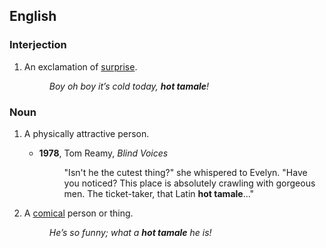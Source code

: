 ==English==

===Interjection===
{{en-interj|head=[[hot]] [[tamale]]!}}

# An exclamation of [[surprise]].
#: ''Boy oh boy it’s cold today, '''hot tamale'''!''

===Noun===
{{en-noun}}

# {{cx|US|informal|lang=en}} A physically attractive person.
#* '''1978''', Tom Reamy, ''Blind Voices''
#*: "Isn't he the cutest thing?" she whispered to Evelyn. "Have you noticed? This place is absolutely crawling with gorgeous men. The ticket-taker, that Latin '''hot tamale'''..."
# {{cx|US|informal|lang=en}} A [[comical]] person or thing.
#: ''He’s so funny; what a '''hot tamale''' he is!''